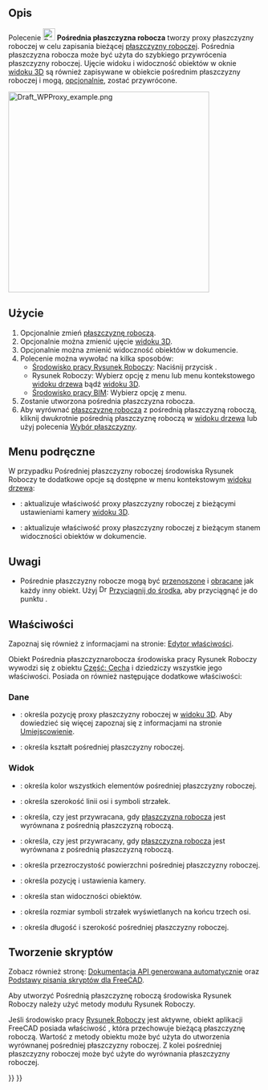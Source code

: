 <languages/>

{{Docnav/pl
|[[Draft_ToggleDisplayMode/pl|Przełącz wyświetlanie]]
|[[Draft_ApplyStyle/pl|Zastosuj bieżący styl]]
|[[Draft_Workbench/pl|środowisko pracy Rysunek Roboczy]]
|IconL=Draft_ToggleDisplayMode.svg
|IconR=Draft_ApplyStyle.svg
|IconC=Workbench_Draft.svg
}}

{{GuiCommand/pl
|Name=Draft WorkingPlaneProxy
|Name/pl=Rysunek Roboczy: Pośrednia płaszczyzna robocza
|MenuLocation=Narzędzia → Utwórz pośrednią płaszczyznę roboczą
|Workbenches=[[Draft_Workbench/pl|Rysunek Roboczy]], [[BIM_Workbench/pl|BIM]]
|SeeAlso=[[Draft_SelectPlane/pl|Wybierz płaszczyznę]]
}}

<span id="Description"></span>
==Opis== 

Polecenie [[Image:Draft_WorkingPlaneProxy.svg|24px]] '''Pośrednia płaszczyzna robocza''' tworzy proxy płaszczyzny roboczej w celu zapisania bieżącej [[Draft_SelectPlane/pl|płaszczyzny roboczej]]. Pośrednia płaszczyzna robocza może być użyta do szybkiego przywrócenia płaszczyzny roboczej. Ujęcie widoku i widoczność obiektów w oknie [[3D_view/pl|widoku 3D]] są również zapisywane w obiekcie pośrednim płaszczyzny roboczej i mogą, [[#Właściwości|opcjonalnie]], zostać przywrócone.

[[Image:Draft WPProxy example.png|400px]]
{{Caption|Trzy pośrednie płaszczyzny robocze pokazujące różne orientacje i przesunięcia.}}

<span id="Usage"></span>
==Użycie== 

# Opcjonalnie zmień [[Draft_SelectPlane/pl|płaszczyznę roboczą]].
# Opcjonalnie można zmienić ujęcie [[3D_view/pl|widoku 3D]].
# Opcjonalnie można zmienić widoczność obiektów w dokumencie.
# Polecenie można wywołać na kilka sposobów:
#* [[Draft_Workbench/pl|Środowisko pracy Rysunek Roboczy]]: Naciśnij przycisk {{Button|[[Image:Draft_WorkingPlaneProxy.svg|16px]] '''Utwórz pośrednią płaszczyznę roboczą''}}.
#* Rysunek Roboczy: Wybierz opcję {{MenuCommand|Narzędzia → [[Image:Draft_WorkingPlaneProxy.svg|16px]] Utwórz pośrednią płaszczyznę roboczą}} z menu lub menu kontekstowego [[Tree_view/pl|widoku drzewa]] bądź [[3D_view/pl|widoku 3D]].
#* [[BIM_Workbench/pl|Środowisko pracy BIM]]: Wybierz opcję {{MenuCommand|Narzędzia → [[Image:Draft_WorkingPlaneProxy.svg|16px]] Utwórz pośrednią płaszczyznę roboczą}} z menu.
# Zostanie utworzona pośrednia płaszczyzna robocza.
# Aby wyrównać [[Draft_SelectPlane/pl|płaszczyznę roboczą]] z pośrednią płaszczyzną roboczą, kliknij dwukrotnie pośrednią płaszczyznę roboczą w [[Tree_view/pl|widoku drzewa]] lub użyj polecenia [[Draft_SelectPlane/pl|Wybór płaszczyzny]].

<span id="Context_menu"></span>
==Menu podręczne==

W przypadku Pośredniej płaszczyzny roboczej środowiska Rysunek Roboczy te dodatkowe opcje są dostępne w menu kontekstowym [[Tree_view/pl|widoku drzewa]]:

* {{MenuCommand|[[Image:Draft_SelectPlane.svg|16px]] Zapisz pozycję kamery}}: aktualizuje właściwość {{PropertyView|Wyświetlanie danych}} proxy płaszczyzny roboczej z bieżącymi ustawieniami kamery [[3D_view/pl|widoku 3D]].
* {{MenuCommand|[[Image:Draft_SelectPlane.svg|16px]]: Zapisz stan obiektów}}: aktualizuje właściwość {{PropertyView|Mapa widoczności}} proxy płaszczyzny roboczej z bieżącym stanem widoczności obiektów w dokumencie.

<span id="Notes"></span>
==Uwagi==

* Pośrednie płaszczyzny robocze mogą być [[Draft_Move/pl|przenoszone]] i [[Draft_Rotate/pl|obracane]] jak każdy inny obiekt. Użyj [[Image:Draft_Snap_Center.svg|16px]] [[Draft_Snap_Center/pl|Przyciągnij do środka]], aby przyciągnąć je do punktu {{PropertyData|Umiejscowienia}}.

<span id="Properties"></span>
==Właściwości==

Zapoznaj się również z informacjami na stronie: [[Property_editor/pl|Edytor właściwości]].

Obiekt Pośrednia płaszczyznarobocza środowiska pracy Rysunek Roboczy wywodzi się z obiektu [[Part_Feature/pl|Część: Cecha]] i dziedziczy wszystkie jego właściwości. Posiada on również następujące dodatkowe właściwości:

<span id="Data"></span>
===Dane===

{{TitleProperty|Podstawa}}

* {{PropertyData|Umiejscowienie|Placement}}: określa pozycję proxy płaszczyzny roboczej w [[3D_view/pl|widoku 3D]]. Aby dowiedzieć się więcej zapoznaj się z informacjami na stronie [[Placement/pl|Umiejscowienie]].
* {{PropertyData|Kształt|Hidden}}: określa kształt pośredniej płaszczyzny roboczej.

<span id="View"></span>
===Widok===

{{TitleProperty|Podstawa}}

* {{PropertyView|Kolor linii|Color}}: określa kolor wszystkich elementów pośredniej płaszczyzny roboczej.
* {{PropertyView|Szerokość linii|Float}}: określa szerokość linii osi i symboli strzałek.
* {{PropertyView|Przywróć stan|Bool}}: określa, czy {{PropertyView|Mapa widoczności}} jest przywracana, gdy [[Draft_SelectPlane/pl|płaszczyzna robocza]] jest wyrównana z pośrednią płaszczyzną roboczą.
* {{PropertyView|Przywróć widok|Bool}}: określa, czy {{PropertyView|Widok danych}} jest przywracany, gdy [[Draft_SelectPlane/pl|płaszczyzna robocza]] jest wyrównana z pośrednią płaszczyzną roboczą.
* {{PropertyView|Widoczność|Percent}}: określa przezroczystość powierzchni pośredniej płaszczyzny roboczej.
* {{PropertyView|Widok danych|FloatList}}: określa pozycję i ustawienia kamery.
* {{PropertyView|Mapa widoczności|Map|ukryte}}: określa stan widoczności obiektów.

{{TitleProperty|Rysunek Roboczy}}

* {{PropertyView|Rozmiar strzałki|Length}}: określa rozmiar symboli strzałek wyświetlanych na końcu trzech osi.
* {{PropertyView|Wyświetlany rozmiar|Length}}: określa długość i szerokość pośredniej płaszczyzny roboczej.

<span id="Scripting"></span>
==Tworzenie skryptów==

Zobacz również stronę: [https://freecad.github.io/SourceDoc/ Dokumentacja API generowana automatycznie] oraz [[FreeCAD_Scripting_Basics/pl|Podstawy pisania skryptów dla FreeCAD]].

Aby utworzyć Pośrednią płaszczyznę roboczą środowiska Rysunek Roboczy należy użyć metody {{incode|make_workingplaneproxy}} modułu Rysunek Roboczy.

Jeśli środowisko pracy [[Draft_Workbench/pl|Rysunek Roboczy]] jest aktywne, obiekt aplikacji FreeCAD posiada właściwość {{incode|DraftWorkingPlane}}, która przechowuje bieżącą płaszczyznę roboczą. Wartość {{Incode|Umiejscowienie}} z metody {{Incode|getPlacement}} obiektu {{Incode|DraftWorkingPlane}} może być użyta do utworzenia wyrównanej pośredniej płaszczyzny roboczej. Z kolei {{Incode|Umiejscowienie}} pośredniej płaszczyzny roboczej może być użyte do wyrównania płaszczyzny roboczej.

{{Code|code=
# This code only works if the Draft Workbench is active!

import FreeCAD as App
import FreeCADGui as Gui
import Draft

doc = App.newDocument()

workplane = App.DraftWorkingPlane
place = workplane.getPlacement()

proxy = Draft.make_workingplaneproxy(place)
proxy.ViewObject.DisplaySize = 3000
proxy.ViewObject.ArrowSize = 200

axis2 = App.Vector(1, 1, 1)
point2 = App.Vector(3000, 0, 0)
place2 = App.Placement(point2, App.Rotation(axis2, 90))

proxy2 = Draft.make_workingplaneproxy(place2)
proxy2.ViewObject.DisplaySize = 3000
proxy2.ViewObject.ArrowSize = 200

workplane.setFromPlacement(proxy2.Placement, rebase=True)
Gui.Snapper.setGrid()

doc.recompute()
}}


{{Docnav/pl
|[[Draft_ToggleDisplayMode/pl|Przełącz wyświetlanie]]
|[[Draft_ApplyStyle/pl|Zastosuj bieżący styl]]
|[[Draft_Workbench/pl|środowisko pracy Rysunek Roboczy]]
|IconL=Draft_ToggleDisplayMode.svg
|IconR=Draft_ApplyStyle.svg
|IconC=Workbench_Draft.svg
}}

{{Draft Tools navi{{#translation:}}}}
{{Userdocnavi{{#translation:}}}}